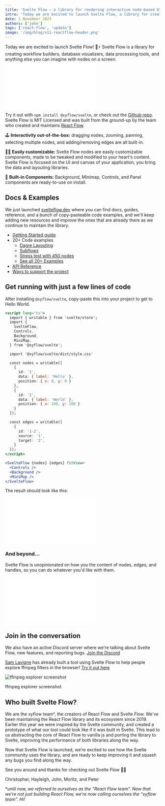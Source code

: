 ```yaml
---
title: 'Svelte Flow – a library for rendering interactive node-based UIs'
intro: 'Today we are excited to launch Svelte Flow, a library for creating workflow builders, database visualizers, data processing tools, and more.'
date: 1 November 2023
authors: ['john']
tags: ['react-flow', 'update']
image: '/img/blog/v11-reactflow-header.png'
---
```



<BlogPostLayout>
Today we are excited to launch Svelte Flow! 🎉⚡️ Svelte Flow is a library for creating workflow builders, database visualizers, data processing tools, and anything else you can imagine with nodes on a screen.

<Bleed>
  <Embed
    lazy
    src={`${process.env.NEXT_PUBLIC_EXAMPLES_URL}/svelte/examples/misc/hero-flow/index.html`}
    className="shadow-xs"
  />
</Bleed>

Try it out with `npm install @xyflow/svelte`, or check out the [Github repo](https://github.com/xyflow/xyflow). Svelte Flow is MIT Licensed and was built from the ground-up by the team who created and maintains [React Flow](https://reactflow.dev/).

🕹 **Interactivity out-of-the-box:** dragging nodes, zooming, panning, selecting multiple nodes, and adding/removing edges are all built-in.

💅🏻 **Easily customizable:** Svelte Flow nodes are easily customizable components, made to be tweaked and modified to your heart's content. Svelte Flow is focused on the UI and canvas of your application, you bring the data and layouting libraries.

🔌 **Built-in Components:** Background, Minimap, Controls, and Panel components are ready-to-use on install.

## Docs & Examples

We just launched [svelteflow.dev](https://svelteflow.dev) where you can find docs, guides, reference, and a bunch of copy-pasteable code examples, and we'll keep adding new resources and improve the ones that are already there as we continue to maintain the library.

- [Getting Started guide](https://svelteflow.dev/learn/getting-started/installation)
- 20+ Code examples
  - [Dagre Layouting](https://svelteflow.dev/examples/layout/dagre)
  - [Subflows](https://svelteflow.dev/examples/layout/subflows)
  - [Stress test with 450 nodes](https://svelteflow.dev/examples/nodes/stress)
  - [See all 20+ Examples](https://svelteflow.dev/examples)
- [API Reference](https://svelteflow.dev/api-reference)
- [Ways to support the project](https://svelteflow.dev/support-us)

## Get running with just a few lines of code

After installing `@xyflow/svelte`, copy-paste this into your project to get to Hello World.

```jsx
<script lang="ts">
  import { writable } from 'svelte/store';
  import {
    SvelteFlow,
    Controls,
    Background,
    MiniMap,
  } from '@xyflow/svelte';

  import '@xyflow/svelte/dist/style.css'

  const nodes = writable([
    {
      id: '1',
      data: { label: 'Hello' },
      position: { x: 0, y: 0 }
    },
    {
      id: '2',
      data: { label: 'World' },
      position: { x: 100, y: 100 }
    }
  ]);

  const edges = writable([
    {
      id: '1-2',
      source: '1',
      target: '2',
    }
  ]);
</script>

<SvelteFlow {nodes} {edges} fitView>
  <Controls />
  <Background />
  <MiniMap />
</SvelteFlow>
```

The result should look like this:

<Bleed>
  <Embed
    lazy
    src={`${process.env.NEXT_PUBLIC_EXAMPLES_URL}/svelte/examples/misc/hello-world/index.html`}
    className="shadow-xs"
  />
</Bleed>

### And beyond…

Svelte Flow is unopinionated on how you the content of nodes, edges, and handles, so you can do whatever you'd like with them.

<Bleed>
  <Embed
    lazy
    src={`${process.env.NEXT_PUBLIC_EXAMPLES_URL}/svelte/examples/misc/feature-overview/index.html`}
    className="shadow-xs"
  />
</Bleed>

## Join in the conversation

We also have an active Discord server where we're talking about Svelte Flow, new features, and reporting bugs. [Join the Discord](https://discord.com/invite/TmAJQbwWDM)

[Sam Lavigne](https://mastodon.social/@samlavigne) has already built a tool using Svelte Flow to help people explore ffmpeg filters in the browser! [Try it out here](https://ffmpeg.lav.io/)

<Image
  src="/img/blog/2023-svelte-flow-launch/ffmpeg.png"
  alt="ffmpeg explorer screenshot"
  width={1000}
  height={500}
  className="mt-4"
/>
<div className="text-center text-gray-600">ffmpeg explorer screenshot</div>

## Who built Svelte Flow?

We are the xyflow team\*, the creators of React Flow and Svelte Flow. We've been maintaining the React Flow library and its ecosystem since 2019. Earlier this year we were inspired by the Svelte community, and created a prototype of what our tool could look like if it was built in Svelte. This lead to us abstracting the core of React Flow to vanilla js and porting the library to Svelte, improving the performance of both libraries along the way.

Now that Svelte Flow is launched, we’re excited to see how the Svelte community uses the library, and are ready to keep improving it and squash any bugs you find along the way.

See you around and thanks for checking out Svelte Flow ✌🏻

Christopher, Hayleigh, John, Moritz, and Peter

\*_until now, we referred to ourselves as the “React Flow team”. Now that we’re not just building React Flow, we’re now calling ourselves the “xyflow team”. Hi!_

</BlogPostLayout>
